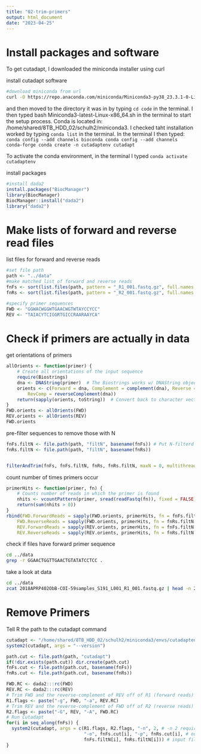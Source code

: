 ```yaml
---
title: "02-trim-primers"
output: html_document
date: "2023-04-25"
---
```


# Install packages and software

To get cutadapt, I downloaded the miniconda installer using curl 

install cutadapt software
```bash
#download miniconda from url
curl -O https://repo.anaconda.com/miniconda/Miniconda3-py38_23.3.1-0-Linux-x86_64.sh

```

and then moved to the directory it was in by typing `cd code` in the terminal. I then typed bash Miniconda3-latest-Linux-x86_64.sh in the terminal to start the setup process. Conda is located in: /home/shared/8TB_HDD_02/schulh2/miniconda3. I checked taht installation worked by typing `conda list` in the terminal. In the terminal I then typed:
`conda config --add channels bioconda
conda config --add channels conda-forge
conda create -n cutadaptenv cutadapt`

To activate the conda environment, in the terminal I typed `conda activate cutadaptenv`


install packages
```r
#install dada2
install.packages("BiocManager")
library(BiocManager)
BiocManager::install("dada2")
library("dada2")
```


# Make lists of forward and reverse read files

list files for forward and reverse reads
```r
#set file path
path <- "../data"
#make matched list of forward and reverse reads
fnFs <- sort(list.files(path, pattern = "_R1_001.fastq.gz", full.names = TRUE))
fnRs <- sort(list.files(path, pattern = "_R2_001.fastq.gz", full.names = TRUE))

#specify primer sequences
FWD <- "GGWACWGGWTGAACWGTWTAYCCYCC"  
REV <- "TAIACYTCIGGRTGICCRAARAAYCA"  
```


# Check if primers are actually in data

get orientations of primers
```r
allOrients <- function(primer) {
    # Create all orientations of the input sequence
    require(Biostrings)
    dna <- DNAString(primer)  # The Biostrings works w/ DNAString objects rather than character vectors
    orients <- c(Forward = dna, Complement = complement(dna), Reverse = reverse(dna), 
        RevComp = reverseComplement(dna))
    return(sapply(orients, toString))  # Convert back to character vector
}
FWD.orients <- allOrients(FWD)
REV.orients <- allOrients(REV)
FWD.orients
```

pre-filter sequences to remove those with N
```r
fnFs.filtN <- file.path(path, "filtN", basename(fnFs)) # Put N-filterd files in filtN/ subdirectory
fnRs.filtN <- file.path(path, "filtN", basename(fnRs))


filterAndTrim(fnFs, fnFs.filtN, fnRs, fnRs.filtN, maxN = 0, multithread = TRUE)

```

count number of times primers occur
```r
primerHits <- function(primer, fn) {
    # Counts number of reads in which the primer is found
    nhits <- vcountPattern(primer, sread(readFastq(fn)), fixed = FALSE)
    return(sum(nhits > 0))
}
rbind(FWD.ForwardReads = sapply(FWD.orients, primerHits, fn = fnFs.filtN[[1]]), 
    FWD.ReverseReads = sapply(FWD.orients, primerHits, fn = fnRs.filtN[[1]]), 
    REV.ForwardReads = sapply(REV.orients, primerHits, fn = fnFs.filtN[[1]]), 
    REV.ReverseReads = sapply(REV.orients, primerHits, fn = fnRs.filtN[[1]]))
```


check if files have forward primer sequence
```bash
cd ../data
grep -r GGAACTGGTTGAACTGTATATCCTCC .
```

take a look at data

```bash
cd ../data
zcat 2018APRP402ObB-COI-59samples_S191_L001_R1_001.fastq.gz | head -n 2
```

# Remove Primers

Tell R the path to the cutadapt command

```r
cutadapt <- "/home/shared/8TB_HDD_02/schulh2/miniconda3/envs/cutadaptenv/bin/cutadapt" 
system2(cutadapt, args = "--version") 
```


```r
path.cut <- file.path(path, "cutadapt")
if(!dir.exists(path.cut)) dir.create(path.cut)
fnFs.cut <- file.path(path.cut, basename(fnFs))
fnRs.cut <- file.path(path.cut, basename(fnRs))

FWD.RC <- dada2:::rc(FWD)
REV.RC <- dada2:::rc(REV)
# Trim FWD and the reverse-complement of REV off of R1 (forward reads)
R1.flags <- paste("-g", FWD, "-a", REV.RC) 
# Trim REV and the reverse-complement of FWD off of R2 (reverse reads)
R2.flags <- paste("-G", REV, "-A", FWD.RC) 
# Run Cutadapt
for(i in seq_along(fnFs)) {
  system2(cutadapt, args = c(R1.flags, R2.flags, "-n", 2, # -n 2 required to remove FWD and REV from reads
                             "-o", fnFs.cut[i], "-p", fnRs.cut[i], # output files
                             fnFs.filtN[i], fnRs.filtN[i])) # input files
}

```

